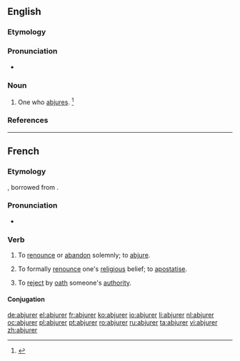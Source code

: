 ==English==

===Etymology===
{{suffix|abjure|er}}

===Pronunciation===
* {{a|US}} {{IPA|/æbˈd͡ʒʊɹ.ɚ/}}

===Noun===
{{en-noun}}

# One who [[abjure]]s. {{defdate|late 18th century}}<ref name=SOED>{{reference-book | last =| first = | authorlink = | coauthors = | editor =Brown, Lesley | others = | title = The Shorter Oxford English Dictionary | origdate = | origyear = 1933| origmonth = | url = | format = | accessdate = | accessyear = | accessmonth = | edition = 5th | date = | year =2003| month = | publisher =Oxford University Press | location =Oxford, UK | language = | id = | doi = | isbn =978-0-19-860575-7 | lccn = | ol = | pages =5| chapter = | chapterurl = | quote =}}</ref>

===References===
<references/>

----
==French==

===Etymology===
{{prefix|ab|jurer|lang=fr}}, borrowed from {{etyl|la|fr}} {{term|abiurare|lang=la}}.

===Pronunciation===
* {{audio|Fr-abjurer.ogg|Audio}}

===Verb===
{{fr-verb}}

# {{context|ambitransitive|very|formal|lang=fr}} To [[renounce]] or [[abandon]] solemnly; to [[abjure]].
# {{context|ambitransitive|religion|lang=fr}} To formally [[renounce]] one's [[religious]] belief; to [[apostatise]].
# {{context|obsolete|lang=fr}} To [[reject]] by [[oath]] someone's [[authority]].

====Conjugation====
{{fr-conj-er|abjur|avoir}}

[[de:abjurer]]
[[el:abjurer]]
[[fr:abjurer]]
[[ko:abjurer]]
[[io:abjurer]]
[[li:abjurer]]
[[nl:abjurer]]
[[oc:abjurer]]
[[pl:abjurer]]
[[pt:abjurer]]
[[ro:abjurer]]
[[ru:abjurer]]
[[ta:abjurer]]
[[vi:abjurer]]
[[zh:abjurer]]